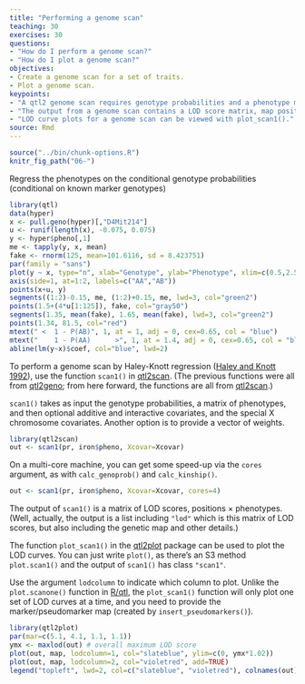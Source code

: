 ```yaml
---
title: "Performing a genome scan"
teaching: 30
exercises: 30
questions:
- "How do I perform a genome scan?"
- "How do I plot a genome scan?"
objectives:
- Create a genome scan for a set of traits.
- Plot a genome scan.
keypoints:
- "A qtl2 genome scan requires genotype probabilities and a phenotype matrix."
- "The output from a genome scan contains a LOD score matrix, map positions, and phenotypes."
- "LOD curve plots for a genome scan can be viewed with plot_scan1()."
source: Rmd
---
```


```r
source("../bin/chunk-options.R")
knitr_fig_path("06-")
```
Regress the phenotypes on the conditional genotype probabilities (conditional on known marker genotypes)

```r
library(qtl)
data(hyper)
x <- pull.geno(hyper)[,"D4Mit214"]
u <- runif(length(x), -0.075, 0.075)
y <- hyper$pheno[,1]
me <- tapply(y, x, mean)
fake <- rnorm(125, mean=101.6116, sd = 8.423751)
par(family = "sans")
plot(y ~ x, type="n", xlab="Genotype", ylab="Phenotype", xlim=c(0.5,2.5), xaxs="i", xaxt="n")
axis(side=1, at=1:2, labels=c("AA","AB"))
points(x+u, y)
segments((1:2)-0.15, me, (1:2)+0.15, me, lwd=3, col="green2")
points(1.5+(4*u[1:125]), fake, col="gray50")
segments(1.35, mean(fake), 1.65, mean(fake), lwd=3, col="green2")
points(1.34, 81.5, col="red")
mtext(" <  1 - P(AB)", 1, at = 1, adj = 0, cex=0.65, col = "blue")
mtext("    1 - P(AA)      >", 1, at = 1.4, adj = 0, cex=0.65, col = "blue")
abline(lm(y~x)$coef, col="blue", lwd=2)
```

To perform a genome scan by Haley-Knott regression
([Haley and Knott 1992](https://www.ncbi.nlm.nih.gov/pubmed/16718932)),
use the function `scan1()` in
[qtl2scan](https://github.com/rqtl/qtl2scan). (The previous functions 
were all from [qtl2geno](https://github.com/rqtl/qtl2geno); from here
forward, the functions are all from
[qtl2scan](https://github.com/rqtl/qtl2scan).)

`scan1()` takes as input the genotype probabilities, a matrix of phenotypes, and then optional additive and interactive covariates, and the special X chromosome covariates. Another option is to provide a
vector of weights.

```r
library(qtl2scan)
out <- scan1(pr, iron$pheno, Xcovar=Xcovar)
```

On a multi-core machine, you can get some speed-up via the `cores` argument, as with `calc_genoprob()` and `calc_kinship()`.

```r
out <- scan1(pr, iron$pheno, Xcovar=Xcovar, cores=4)
```

The output of `scan1()` is a matrix of LOD scores, positions &times; phenotypes. (Well, actually, the output is a list including `"lod"` which is this matrix of LOD scores, but also including the
genetic map and other details.)

The function `plot_scan1()` in the
[qtl2plot](https://github.com/rqtl/qtl2plot) package can be used to plot the LOD curves. You can just write `plot()`, as there's an S3 method `plot.scan1()` and the output of `scan1()` has class `"scan1"`.

Use the argument `lodcolumn` to indicate which column to plot. Unlike the `plot.scanone()` function in [R/qtl](http://rqtl.org), the `plot_scan1()` function will only plot one set of LOD curves at a time, and you need to provide the marker/pseudomarker map (created by `insert_pseudomarkers()`).

```r
library(qtl2plot)
par(mar=c(5.1, 4.1, 1.1, 1.1))
ymx <- maxlod(out) # overall maximum LOD score
plot(out, map, lodcolumn=1, col="slateblue", ylim=c(0, ymx*1.02))
plot(out, map, lodcolumn=2, col="violetred", add=TRUE)
legend("topleft", lwd=2, col=c("slateblue", "violetred"), colnames(out), bg="gray90")
```

